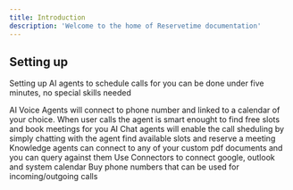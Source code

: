 ```yaml
---
title: Introduction
description: 'Welcome to the home of Reservetime documentation'
---
```


## Setting up

Setting up AI agents to schedule calls for you can be done under five minutes, no special skills needed


<CardGroup cols={2}>
  <Card
    title="AI Voice Agents"
    icon="palette"
    href="https://mintlify.com/docs/settings/global"
  >
    AI Voice Agents will connect to phone number and linked to a calendar of your choice. When user calls the agent is smart enought to find free slots and book meetings for you
  </Card>
  <Card
    title="AI Chat Agents"
    icon="code"
    href="https://mintlify.com/docs/api-playground/openapi"
  >
    AI Chat agents will enable the call sheduling by simply chatting with the agent find available slots and reserve a meeting
  </Card>
  <Card
    title="Knowledge Agents"
    icon="screwdriver-wrench"
    href="https://mintlify.com/docs/components/accordion"
  >
    Knowledge agents can connect to any of your custom pdf documents and you can query against them
  </Card>
  <Card
    title="Connectors"
    icon="stars"
    href="https://mintlify.com/customers"
  >
    Use Connectors to connect google, outlook and system calendar
  </Card>
    <Card
    title="Phone Numbers"
    icon="stars"
    href="https://mintlify.com/customers"
  >
    Buy phone numbers that can be used for incoming/outgoing calls
  </Card>
</CardGroup>

